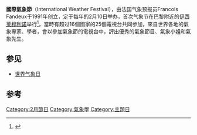 '''國際氣象節'''（International Weather Festival），由法国气象预报员Francois Fandeux于1991年创立，定于每年的2月10日举办，首次气象节在巴黎附近的[[伊西莱穆利诺|伊西莱穆利诺]]举行<ref>{{cite web|url=https://www.cbc.ca/news/canada/festival-forecasts-change-in-weather-reports-1.267384|title=Festival forecasts change in weather reports|work=CBC News|date=2001-05-27}}</ref>，當時有超过16個國家的25個電視台共同参加，來自世界各地的氣象專家、學者，會以參加氣象節的電視台中，評出優秀的氣象節目、氣象小姐和氣象先生。

== 参见 ==
* [[世界气象日|世界气象日]]

==参考==
{{refs}}

{{holiday-stub}}
{{weather-stub}}

[[Category:2月節日|Category:2月節日]]
[[Category:氣象學|Category:氣象學]]
[[Category:主題日|Category:主題日]]